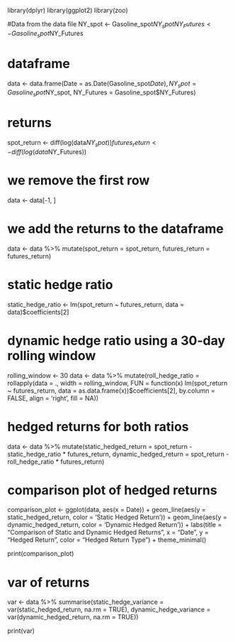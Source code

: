 library(dplyr)
library(ggplot2)
library(zoo)

#Data from the data file
NY_spot <- Gasoline_spot$NY_spot
NY_Futures <- Gasoline_spot$NY_Futures

# dataframe
data <- data.frame(Date = as.Date(Gasoline_spot$Date), 
                   NY_spot = Gasoline_spot$NY_spot, 
                   NY_Futures = Gasoline_spot$NY_Futures)

# returns
spot_return <- diff(log(data$NY_spot))
futures_return <- diff(log(data$NY_Futures))

# we remove the first row 
data <- data[-1, ]

# we add the returns to the dataframe
data <- data %>%
  mutate(spot_return = spot_return,
         futures_return = futures_return)

# static hedge ratio
static_hedge_ratio <- lm(spot_return ~ futures_return, data = data)$coefficients[2]

# dynamic hedge ratio using a 30-day rolling window
rolling_window <- 30
data <- data %>%
  mutate(roll_hedge_ratio = rollapply(data = ., 
                                      width = rolling_window, 
                                      FUN = function(x) lm(spot_return ~ futures_return, data = as.data.frame(x))$coefficients[2], 
                                      by.column = FALSE, 
                                      align = 'right', 
                                      fill = NA))

# hedged returns for both ratios
data <- data %>%
  mutate(static_hedged_return = spot_return - static_hedge_ratio * futures_return,
         dynamic_hedged_return = spot_return - roll_hedge_ratio * futures_return)

# comparison plot of hedged returns
comparison_plot <- ggplot(data, aes(x = Date)) +
  geom_line(aes(y = static_hedged_return, color = 'Static Hedged Return')) +
  geom_line(aes(y = dynamic_hedged_return, color = 'Dynamic Hedged Return')) +
  labs(title = "Comparison of Static and Dynamic Hedged Returns",
       x = "Date",
       y = "Hedged Return",
       color = "Hedged Return Type") +
  theme_minimal()

print(comparison_plot)

# var of returns
var <- data %>%
  summarise(static_hedge_variance = var(static_hedged_return, na.rm = TRUE),
            dynamic_hedge_variance = var(dynamic_hedged_return, na.rm = TRUE))

print(var)

